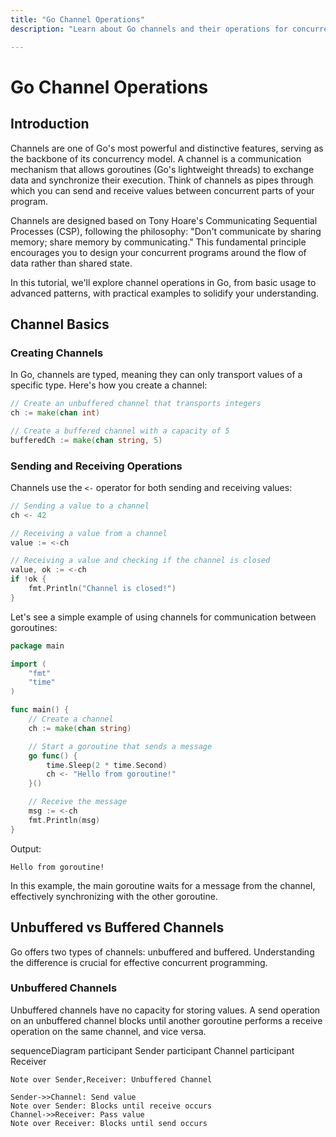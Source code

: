 ```yaml
---
title: "Go Channel Operations"
description: "Learn about Go channels and their operations for concurrent programming in Golang"

---
```


# Go Channel Operations

## Introduction

Channels are one of Go's most powerful and distinctive features, serving as the backbone of its concurrency model. A channel is a communication mechanism that allows goroutines (Go's lightweight threads) to exchange data and synchronize their execution. Think of channels as pipes through which you can send and receive values between concurrent parts of your program.

Channels are designed based on Tony Hoare's Communicating Sequential Processes (CSP), following the philosophy: "Don't communicate by sharing memory; share memory by communicating." This fundamental principle encourages you to design your concurrent programs around the flow of data rather than shared state.

In this tutorial, we'll explore channel operations in Go, from basic usage to advanced patterns, with practical examples to solidify your understanding.

## Channel Basics

### Creating Channels

In Go, channels are typed, meaning they can only transport values of a specific type. Here's how you create a channel:

```go
// Create an unbuffered channel that transports integers
ch := make(chan int)

// Create a buffered channel with a capacity of 5
bufferedCh := make(chan string, 5)
```

### Sending and Receiving Operations

Channels use the `<-` operator for both sending and receiving values:

```go
// Sending a value to a channel
ch <- 42

// Receiving a value from a channel
value := <-ch

// Receiving a value and checking if the channel is closed
value, ok := <-ch
if !ok {
    fmt.Println("Channel is closed!")
}
```

Let's see a simple example of using channels for communication between goroutines:

```go
package main

import (
    "fmt"
    "time"
)

func main() {
    // Create a channel
    ch := make(chan string)

    // Start a goroutine that sends a message
    go func() {
        time.Sleep(2 * time.Second)
        ch <- "Hello from goroutine!"
    }()

    // Receive the message
    msg := <-ch
    fmt.Println(msg)
}
```

Output:
```
Hello from goroutine!
```

In this example, the main goroutine waits for a message from the channel, effectively synchronizing with the other goroutine.

## Unbuffered vs Buffered Channels

Go offers two types of channels: unbuffered and buffered. Understanding the difference is crucial for effective concurrent programming.

### Unbuffered Channels

Unbuffered channels have no capacity for storing values. A send operation on an unbuffered channel blocks until another goroutine performs a receive operation on the same channel, and vice versa.


sequenceDiagram
    participant Sender
    participant Channel
    participant Receiver
    
    Note over Sender,Receiver: Unbuffered Channel
    
    Sender->>Channel: Send value
    Note over Sender: Blocks until receive occurs
    Channel->>Receiver: Pass value
    Note over Receiver: Blocks until send occurs